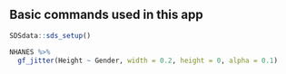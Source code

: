 ## Basic commands used in this app

```r
SDSdata::sds_setup()
```

```r
NHANES %>%
  gf_jitter(Height ~ Gender, width = 0.2, height = 0, alpha = 0.1)
```
